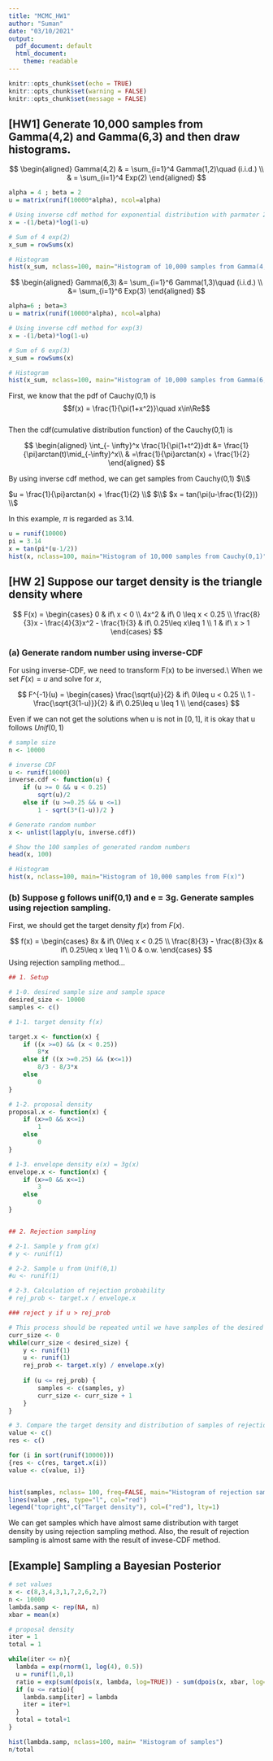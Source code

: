 ```yaml
---
title: "MCMC_HW1"
author: "Suman"
date: "03/10/2021"
output:
  pdf_document: default
  html_document:
    theme: readable
---
```



```r
knitr::opts_chunk$set(echo = TRUE)
knitr::opts_chunk$set(warning = FALSE)
knitr::opts_chunk$set(message = FALSE)
```


## [HW1] Generate 10,000 samples from Gamma(4,2) and Gamma(6,3) and then draw histograms.

$$
\begin{aligned}
Gamma(4,2) & = \sum_{i=1}^4 Gamma(1,2)\quad (i.i.d.) \\  
            & = \sum_{i=1}^4 Exp(2)
\end{aligned}
$$

```r
alpha = 4 ; beta = 2
u = matrix(runif(10000*alpha), ncol=alpha)

# Using inverse cdf method for exponential distribution with parmater 2
x = -(1/beta)*log(1-u)

# Sum of 4 exp(2)
x_sum = rowSums(x)

# Histogram
hist(x_sum, nclass=100, main="Histogram of 10,000 samples from Gamma(4,2)")

```

$$
\begin{aligned}
Gamma(6,3) &= \sum_{i=1}^6 Gamma(1,3)\quad (i.i.d.) \\  
           &= \sum_{i=1}^6 Exp(3)  
\end{aligned}
$$


```r
alpha=6 ; beta=3
u = matrix(runif(10000*alpha), ncol=alpha)

# Using inverse cdf method for exp(3)
x = -(1/beta)*log(1-u)

# Sum of 6 exp(3)
x_sum = rowSums(x)

# Histogram
hist(x_sum, nclass=100, main="Histogram of 10,000 samples from Gamma(6,3)")
```

First, we know that the pdf of Cauchy(0,1) is 
$$f(x) = \frac{1}{\pi(1+x^2)}\quad x\in\Re$$  
Then the cdf(cumulative distribution function) of the Cauchy(0,1) is

$$
\begin{aligned}
\int_{- \infty}^x \frac{1}{\pi(1+t^2)}dt &= \frac{1}{\pi}arctan(t)\mid_{-\infty}^x\\ & =\frac{1}{\pi}arctan(x) + \frac{1}{2}
\end{aligned}
$$

By using inverse cdf method, we can get samples from Cauchy(0,1)
$\\$

$u = \frac{1}{\pi}arctan(x) + \frac{1}{2} \\$
$\\$
$x = tan(\pi(u-\frac{1}{2})) \\$  


In this example, $\pi$ is regarded as 3.14.


```r
u = runif(10000)
pi = 3.14
x = tan(pi*(u-1/2))
hist(x, nclass=100, main="Histogram of 10,000 samples from Cauchy(0,1)")
```


## [HW 2] Suppose our target density is the triangle density where


$$
F(x) = 
\begin{cases} 
0 & if\ x < 0 \\
4x^2 & if\ 0 \leq x < 0.25 \\
\frac{8}{3}x - \frac{4}{3}x^2 - \frac{1}{3} & if\ 0.25\leq x\leq 1 \\
1 & if\ x > 1 
\end{cases}
$$

### (a) Generate random number using inverse-CDF

For using inverse-CDF, we need to transform F(x) to be inversed.\\
When we set $F(x) = u$ and solve for $x$, 

$$
F^{-1}(u) =
\begin{cases}
\frac{\sqrt{u}}{2} & if\ 0\leq u < 0.25 \\
1 - \frac{\sqrt{3(1-u)}}{2} & if\ 0.25\leq u \leq 1 \\
\end{cases}
$$


Even if we can not get the solutions when u is not in $[0,1]$, it is okay that u follows $Unif(0,1)$

```r
# sample size
n <- 10000

# inverse CDF
u <- runif(10000)
inverse.cdf <- function(u) {
    if (u >= 0 && u < 0.25)
        sqrt(u)/2
    else if (u >=0.25 && u <=1)
        1 - sqrt(3*(1-u))/2 }

# Generate random number 
x <- unlist(lapply(u, inverse.cdf))

# Show the 100 samples of generated random numbers
head(x, 100)

# Histogram 
hist(x, nclass=100, main="Histogram of 10,000 samples from F(x)")
```

### (b) Suppose g follows unif(0,1) and e = 3g. Generate samples using rejection sampling.

First, we should get the target density $f(x)$ from $F(x)$.

$$
f(x) = 
\begin{cases}
8x & if\ 0\leq x < 0.25 \\
\frac{8}{3} - \frac{8}{3}x & if\ 0.25\leq x \leq 1 \\
0 & o.w.
\end{cases}
$$
Using rejection sampling method... 

```r

## 1. Setup

# 1-0. desired sample size and sample space
desired_size <- 10000
samples <- c()

# 1-1. target density f(x)

target.x <- function(x) { 
    if ((x >=0) && (x < 0.25))
        8*x
    else if ((x >=0.25) && (x<=1))
        8/3 - 8/3*x
    else
        0
}

# 1-2. proposal density 
proposal.x <- function(x) {
    if (x>=0 && x<=1)
        1
    else 
        0
}

# 1-3. envelope density e(x) = 3g(x)
envelope.x <- function(x) {
    if (x>=0 && x<=1)
        3
    else
        0
}


## 2. Rejection sampling

# 2-1. Sample y from g(x)
# y <- runif(1)

# 2-2. Sample u from Unif(0,1)
#u <- runif(1) 

# 2-3. Calculation of rejection probability
# rej_prob <- target.x / envelope.x

### reject y if u > rej_prob

# This process should be repeated until we have samples of the desired size(10,000)
curr_size <- 0
while(curr_size < desired_size) {
    y <- runif(1)
    u <- runif(1)
    rej_prob <- target.x(y) / envelope.x(y)
    
    if (u <= rej_prob) {
        samples <- c(samples, y)
        curr_size <- curr_size + 1
    } 
}

# 3. Compare the target density and distribution of samples of rejection sampling.
value <- c()
res <- c()

for (i in sort(runif(10000))) 
{res <- c(res, target.x(i))
value <- c(value, i)}


hist(samples, nclass= 100, freq=FALSE, main="Histogram of rejection sampling samples")
lines(value ,res, type="l", col="red")
legend("topright",c("Target density"), col=("red"), lty=1)

```

We can get samples which have almost same distribution with target density by using rejection sampling method. Also, the result of rejection sampling is almost same with the result of invese-CDF method.  



## [Example] Sampling a Bayesian Posterior
```r

# set values
x <- c(8,3,4,3,1,7,2,6,2,7)
n <- 10000
lambda.samp <- rep(NA, n)
xbar = mean(x)

# proposal density
iter = 1
total = 1

while(iter <= n){
  lambda = exp(rnorm(1, log(4), 0.5))
  u = runif(1,0,1)
  ratio = exp(sum(dpois(x, lambda, log=TRUE)) - sum(dpois(x, xbar, log=TRUE)))
  if (u <= ratio){
    lambda.samp[iter] = lambda
    iter = iter+1
  }
  total = total+1
}

hist(lambda.samp, nclass=100, main= "Histogram of samples")
n/total
```
